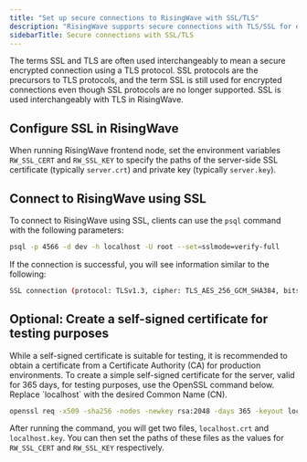 ```yaml
---
title: "Set up secure connections to RisingWave with SSL/TLS"
description: "RisingWave supports secure connections with TLS/SSL for enhanced client/server communication security."
sidebarTitle: Secure connections with SSL/TLS
---
```


The terms SSL and TLS are often used interchangeably to mean a secure encrypted connection using a TLS protocol. SSL protocols are the precursors to TLS protocols, and the term SSL is still used for encrypted connections even though SSL protocols are no longer supported. SSL is used interchangeably with TLS in RisingWave.

## Configure SSL in RisingWave

When running RisingWave frontend node, set the environment variables `RW_SSL_CERT` and `RW_SSL_KEY` to specify the paths of the server-side SSL certificate (typically `server.crt`) and private key (typically `server.key`).

## Connect to RisingWave using SSL

To connect to RisingWave using SSL, clients can use the `psql` command with the following parameters:

```bash
psql -p 4566 -d dev -h localhost -U root --set=sslmode=verify-full
```

If the connection is successful, you will see information similar to the following:

```bash
SSL connection (protocol: TLSv1.3, cipher: TLS_AES_256_GCM_SHA384, bits: 256, compression: off)
```

## Optional: Create a self-signed certificate for testing purposes

<Note>
While a self-signed certificate is suitable for testing, it is recommended to obtain a certificate from a Certificate Authority (CA) for production environments.
</Note>
To create a simple self-signed certificate for the server, valid for 365 days, for testing purposes, use the OpenSSL command below. Replace `localhost` with the desired Common Name (CN).

```bash
openssl req -x509 -sha256 -nodes -newkey rsa:2048 -days 365 -keyout localhost.key -out localhost.crt
```

After running the command, you will get two files, `localhost.crt` and `localhost.key`. You can then set the paths of these files as the values for `RW_SSL_CERT` and `RW_SSL_KEY` respectively.
